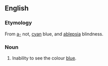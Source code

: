 ==English==
===Etymology===
From [[a-]] not, [[cyan]] blue, and [[ablepsia]] blindness.

===Noun===
{{en-noun|-}}

# Inability to see the colour [[blue]].